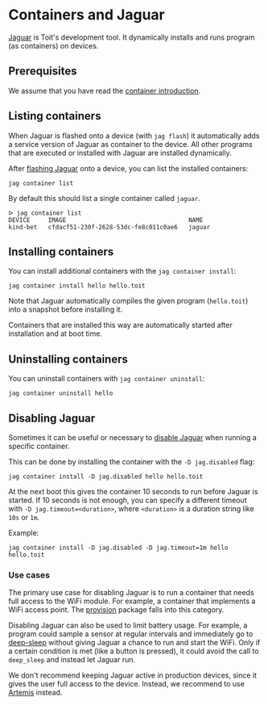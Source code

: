 # Containers and Jaguar
[Jaguar](https://github.com/toitlang/jaguar) is Toit's development
tool. It dynamically installs and runs program (as containers) on
devices.

## Prerequisites
We assume that you have read the [container introduction](../).

## Listing containers
When Jaguar is flashed onto a device (with `jag flash`) it automatically
adds a service version of Jaguar as container to the device. All other
programs that are executed or installed with Jaguar are installed
dynamically.

After [flashing Jaguar](../setup/firstprogram) onto a device, you can
list the installed containers:

``` shell
jag container list
```

By default this should list a single container called `jaguar`.

``` text
ᐅ jag container list
DEVICE     IMAGE                                  NAME
kind-bet   cfdacf51-230f-2628-53dc-fe8c011c0ae6   jaguar
```

## Installing containers
You can install additional containers with the `jag container install`:

``` shell
jag container install hello hello.toit
```

Note that Jaguar automatically compiles the given program (`hello.toit`)
into a snapshot before installing it.

Containers that are installed this way are automatically started after
installation and at boot time.

## Uninstalling containers
You can uninstall containers with `jag container uninstall`:

``` shell
jag container uninstall hello
```

## Disabling Jaguar
Sometimes it can be useful or necessary to
[disable Jaguar](https://github.com/toitlang/jaguar#temporarily-disabling-jaguar)
when running a specific container.

This can be done by installing the container with the `-D jag.disabled`
flag:

``` shell
jag container install -D jag.disabled hello hello.toit
```

At the next boot this gives the container 10 seconds to run before Jaguar
is started. If 10 seconds is not enough, you can specify a different
timeout with `-D jag.timeout=<duration>`, where `<duration>` is a
duration string like `10s` or `1m`.

Example:
``` shell
jag container install -D jag.disabled -D jag.timeout=1m hello hello.toit
```

### Use cases
The primary use case for disabling Jaguar is to run a container that
needs full access to the WiFi module. For example, a container that
implements a WiFi access point. The
[provision](https://pkg.toit.io/package/github.com%2Ftoitware%2Ftoit-provision@v0.2.0)
package falls into this category.

Disabling Jaguar can also be used to limit battery usage. For example,
a program could sample a sensor at regular intervals and immediately go
to [deep-sleep](../hardware/deepsleep) without giving Jaguar a chance to
run and start the WiFi. Only if a certain condition is met (like a
button is pressed), it could avoid the call to `deep_sleep` and
instead let Jaguar run.

<Note>

We don't recommend keeping Jaguar active in production devices, since
it gives the user full access to the device. Instead, we recommend
to use [Artemis](/getstarted/fleet) instead.

</Note>
